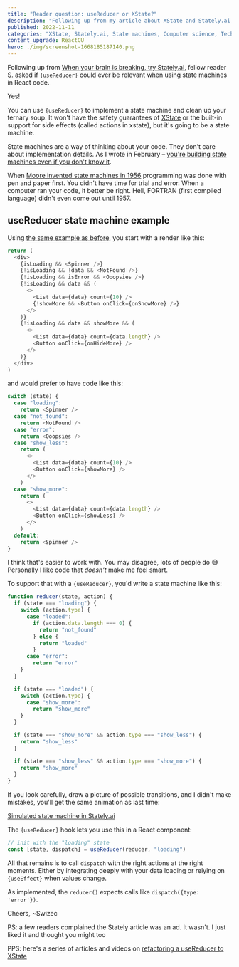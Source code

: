 ```yaml
---
title: "Reader question: useReducer or XState?"
description: "Following up from my article about XState and Stately.ai, fellow reader S. asked if `useReducer` could ever be relevant when using state machines in React code. Yes! Here's how"
published: 2022-11-11
categories: "XState, Stately.ai, State machines, Computer science, Technical, React, Reader question"
content_upgrade: ReactCU
hero: ./img/screenshot-1668185187140.png
---
```


Following up from [When your brain is breaking, try Stately.ai](https://swizec.com/blog/when-your-brain-is-breaking-try-stately-ai/), fellow reader S. asked if `{useReducer}` could ever be relevant when using state machines in React code.

Yes!

You can use `{useReducer}` to implement a state machine and clean up your ternary soup. It won't have the safety guarantees of [XState](https://xstate.js.org) or the built-in support for side effects (called actions in xstate), but it's going to be a state machine.

State machines are a way of thinking about your code. They don't care about implementation details. As I wrote in February – [you're building state machines even if you don't know it](https://swizec.com/blog/a-new-vscode-extension-makes-state-machines-shine-on-a-team/#youre-already-building-implicit-state-machines).

When [Moore invented state machines in 1956](https://en.wikipedia.org/wiki/Moore_machine) programming was done with pen and paper first. You didn't have time for trial and error. When a computer ran your code, it better be right. Hell, FORTRAN (first compiled language) didn't even come out until 1957.

## useReducer state machine example

Using [the same example as before](https://swizec.com/blog/a-new-vscode-extension-makes-state-machines-shine-on-a-team/), you start with a render like this:

```javascript
return (
  <div>
    {isLoading && <Spinner />}
    {!isLoading && !data && <NotFound />}
    {!isLoading && isError && <Ooopsies />}
    {!isLoading && data && (
      <>
        <List data={data} count={10} />
        {!showMore && <Button onClick={onShowMore} />}
      </>
    )}
    {!isLoading && data && showMore && (
      <>
        <List data={data} count={data.length} />
        <Button onClick={onHideMore} />
      </>
    )}
  </div>
)
```

and would prefer to have code like this:

```javascript
switch (state) {
  case "loading":
    return <Spinner />
  case "not_found":
    return <NotFound />
  case "error":
    return <Ooopsies />
  case "show_less":
    return (
      <>
        <List data={data} count={10} />
        <Button onClick={showMore} />
      </>
    )
  case "show_more":
    return (
      <>
        <List data={data} count={data.length} />
        <Button onClick={showLess} />
      </>
    )
  default:
    return <Spinner />
}
```

I think that's easier to work with. You may disagree, lots of people do 😅 Personally I like code that _doesn't_ make me feel smart.

To support that with a `{useReducer}`, you'd write a state machine like this:

```javascript
function reducer(state, action) {
  if (state === "loading") {
    switch (action.type) {
      case "loaded":
        if (action.data.length === 0) {
          return "not_found"
        } else {
          return "loaded"
        }
      case "error":
        return "error"
    }
  }

  if (state === "loaded") {
    switch (action.type) {
      case "show_more":
        return "show_more"
    }
  }

  if (state === "show_more" && action.type === "show_less") {
    return "show_less"
  }

  if (state === "show_less" && action.type === "show_more") {
    return "show_more"
  }
}
```

If you look carefully, draw a picture of possible transitions, and I didn't make mistakes, you'll get the same animation as last time:

[Simulated state machine in Stately.ai](./img/Simulated-state-machine-in-Statelyaic45id2.gif)

The `{useReducer}` hook lets you use this in a React component:

```javascript
// init with the "loading" state
const [state, dispatch] = useReducer(reducer, "loading")
```

All that remains is to call `dispatch` with the right actions at the right moments. Either by integrating deeply with your data loading or relying on `{useEffect}` when values change.

As implemented, the `reducer()` expects calls like `dispatch({type: 'error'})`.

Cheers,
~Swizec

PS: a few readers complained the Stately article was an ad. It wasn't. I just liked it and thought you might too

PPS: here's a series of articles and videos on [refactoring a useReducer to XState](https://swizec.com/blog/swap-usereducer-with-xstate-codewithswiz-13/)
